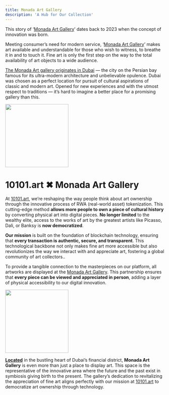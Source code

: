 ```yaml
---
title: Monada Art Gallery
description: 'A Hub for Our Collection'
---
```


This story of ‘[Monada Art Gallery](https://monada-art.gallery/)’ dates back to 2023 when the concept of innovation was born.

Meeting consumer’s need for modern service, ‘[Monada Art Gallery](https://monada-art.gallery/)’ makes art available and understandable for those who wish to witness, to breathe it in and to touch it. Fine art is only the first step on the way to the total availability of art objects to a wide audience.

[The Monada Art gallery originates in Dubai](https://maps.app.goo.gl/AEAhUseLEvLW5CJA6) — the city on the Persian bay famous for its ultra-modern architecture and unbelievable opulence. Dubai was chosen as a perfect location for pursuit of cultural aspirations of classic and modern art. Opened for new experiences and with the utmost respect to traditions — it’s hard to imagine a better place for a promising gallery than this.

<img height="200" src="https://i.ibb.co/GT5yxt1/IMG-0744-1.jpg" />


# 10101.art ✖ Monada Art Gallery

At [10101.art](https://10101.art), we’re reshaping the way people think about art ownership through the innovative process of RWA (real-world asset) tokenization. This cutting-edge method **allows more people to own a piece of cultural history** by converting physical art into digital pieces. **No longer limited** to the wealthy elite, access to the works of art by the greatest artists like Picasso, Dali, or Banksy is **now democratized**.

**Our mission** is built on the foundation of blockchain technology, ensuring that **every transaction is authentic, secure, and transparent**. This technological backbone not only makes fine art more accessible but also revolutionizes the way we interact with and appreciate art, fostering a global community of art collectors..


To provide a tangible connection to the masterpieces on our platform, all artworks are displayed at the [Monada Art Gallery](https://monada-art.gallery/). This partnership ensures that **every piece can be viewed and appreciated in person**, adding a layer of physical accessibility to our digital innovation.

<img height="200" src="https://10101.art/blog/wp-content/uploads/2024/07/Photo-15-04-2024-7-49-04%E2%80%AFPM-%E2%80%94-%D0%BA%D1%80%D1%83%D0%BF%D0%BD%D1%8B%D0%B8%CC%86-%D1%80%D0%B0%D0%B7%D0%BC%D0%B5%D1%80.jpeg" />

**[Located](https://maps.app.goo.gl/AEAhUseLEvLW5CJA6)** in the bustling heart of Dubai’s financial district, **Monada Art Gallery** is even more than just a place to display art. This space is the representative of the innovative area where the future and the past exist in symbiosis giving birth to the present. The gallery’s dedication to revitalizing the appreciation of fine art aligns perfectly with our mission at [10101.art](https://10101.art) to democratize art ownership through technology.

